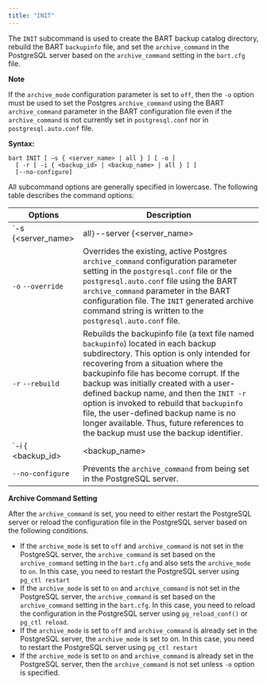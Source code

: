 ```yaml
---
title: "INIT"
---
```


<div id="init" class="registered_link"></div>

The `INIT` subcommand is used to create the BART backup catalog directory, rebuild the BART `backupinfo` file, and set the `archive_command` in the PostgreSQL server based on the `archive_command` setting in the `bart.cfg` file.

<div class="note">

<div class="title">

**Note**

</div>

If the `archive_mode` configuration parameter is set to `off`, then the `-o` option must be used to set the Postgres `archive_command` using the BART `archive_command` parameter in the BART configuration file even if the `archive_command` is not currently set in `postgresql.conf` nor in `postgresql.auto.conf` file.

</div>

**Syntax:**

```text
bart INIT [ –s { <server_name> | all } ] [ -o ]
  [ -r [ -i { <backup_id> | <backup_name> | all } ] ]
  [--no-configure]
```

All subcommand options are generally specified in lowercase. The following table describes the command options:

| Options                                                                                       | Description                                                                                                                                                                                                                                                                                                                                                                                                                                                                               |
| --------------------------------------------------------------------------------------------- | ----------------------------------------------------------------------------------------------------------------------------------------------------------------------------------------------------------------------------------------------------------------------------------------------------------------------------------------------------------------------------------------------------------------------------------------------------------------------------------------- |
| `-s {<server_name> | all` } `--server {<server_name> | all }`                                 | `server_name` is the name of the database server to which the `INIT` actions are to be applied. If `all` is specified or if the option is omitted, the actions are applied to all servers.                                                                                                                                                                                                                                                                                                |
| `-o` `--override`                                                                             | Overrides the existing, active Postgres `archive_command` configuration parameter setting in the `postgresql.conf` file or the `postgresql.auto.conf` file using the BART `archive_command` parameter in the BART configuration file. The `INIT` generated archive command string is written to the `postgresql.auto.conf` file.                                                                                                                                                          |
| `-r` `--rebuild`                                                                              | Rebuilds the backupinfo file (a text file named `backupinfo`) located in each backup subdirectory. This option is only intended for recovering from a situation where the backupinfo file has become corrupt. If the backup was initially created with a user-defined backup name, and then the `INIT -r` option is invoked to rebuild that `backupinfo` file, the user-defined backup name is no longer available. Thus, future references to the backup must use the backup identifier. |
| `-i { <backup_id> | <backup_name> | all }` `--backupid { <backup_id> | <backup_name> | all }` | `<backup_id>` is an integer, backup identifier and `<backup_name>` is the user-defined alphanumeric name for the backup. If `all` is specified or if the option is omitted, the backupinfo files of all backups for the database servers specified by the `-s` option are recreated. The `-i` option can only be used with the `-r` option.                                                                                                                                               |
| `--no-configure`                                                                              | Prevents the `archive_command` from being set in the PostgreSQL server.                                                                                                                                                                                                                                                                                                                                                                                                                   |

**Archive Command Setting**

After the `archive_command` is set, you need to either restart the PostgreSQL server or reload the configuration file in the PostgreSQL server based on the following conditions.

-   If the `archive_mode` is set to `off` and `archive_command` is not set in the PostgreSQL server, the `archive_command` is set based on the `archive_command` setting in the `bart.cfg` and also sets the `archive_mode` to `on`. In this case, you need to restart the PostgreSQL server using `pg_ctl restart`
-   If the `archive_mode` is set to `on` and `archive_command` is not set in the PostgreSQL server, the `archive_command` is set based on the `archive_command` setting in the `bart.cfg`. In this case, you need to reload the configuration in the PostgreSQL server using `pg_reload_conf()` or `pg_ctl reload`.
-   If the `archive_mode` is set to `off` and `archive_command` is already set in the PostgreSQL server, the `archive_mode` is set to on. In this case, you need to restart the PostgreSQL server using `pg_ctl restart`
-   If the `archive_mode` is set to `on` and `archive_command` is already set in the PostgreSQL server, then the `archive_command` is not set unless `-o` option is specified.
